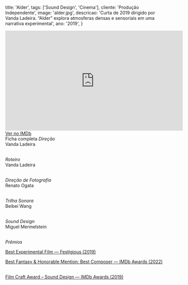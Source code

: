   title: 'Alder',
  tags: ['Sound Design', 'Cinema'],
  cliente: 'Produção Independente',
  image: 'alder.jpg',
  descricao: 'Curta de 2019 dirigido por Vanda Ladeira. “Alder” explora atmosferas densas e sensoriais em uma narrativa experimental',
  ano: '2019',
}

<iframe width="560" height="315" src="https://syntheticdark.com/projects/alder" title="IMDb Trailer Alder" frameborder="0" allowfullscreen></iframe> <br />
<a href="https://www.imdb.com/title/tt10883312/" target="_blank" rel="noopener noreferrer">Ver no IMDb</a>

<br />
Ficha completa
<i>Direção</i><br />
Vanda Ladeira<br /><br />

<i>Roteiro</i><br />
Vanda Ladeira<br /><br />

<i>Direção de Fotografia</i><br />
Renato Ogata<br /><br />

<i>Trilha Sonora</i><br />
Beibei Wang<br /><br />

<i>Sound Design</i><br />
Miguel Mermelstein<br /><br />

<i>Prêmios</i><br />

<a href="https://www.festigious.com/october-2019" target="_blank" rel="noopener noreferrer">Best Experimental Film — Festigious (2019)</a><br />

<a href="https://www.imdb.com/title/tt10883312/awards/" target="_blank" rel="noopener noreferrer">Best Fantasy & Honorable Mention: Best Composer — IMDb Awards (2022)</a><br /><br />

<a href="https://www.imdb.com/title/tt10883312/awards/" target="_blank" rel="noopener noreferrer">Film Craft Award – Sound Design — IMDb Awards (2019)</a><br /><br />